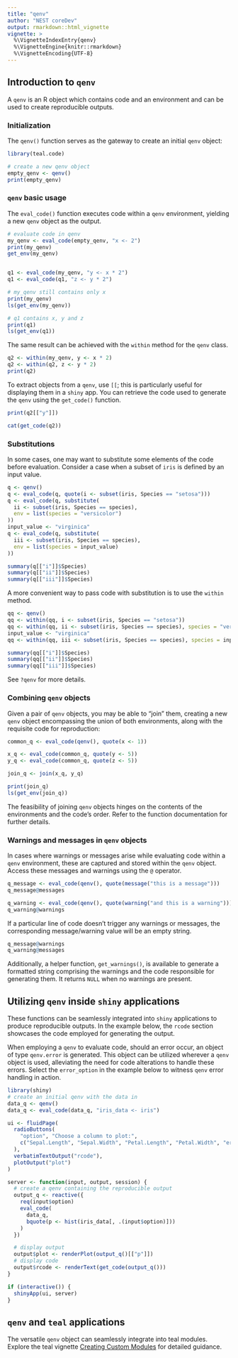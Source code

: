 ```yaml
---
title: "qenv"
author: "NEST coreDev"
output: rmarkdown::html_vignette
vignette: >
  %\VignetteIndexEntry{qenv}
  %\VignetteEngine{knitr::rmarkdown}
  %\VignetteEncoding{UTF-8}
---
```


## Introduction to `qenv`

A `qenv` is an R object which contains code and an environment and can be used to create reproducible outputs.

### Initialization

The `qenv()` function serves as the gateway to create an initial `qenv` object:

```r
library(teal.code)

# create a new qenv object
empty_qenv <- qenv()
print(empty_qenv)
```

### `qenv` basic usage

The `eval_code()` function executes code within a `qenv` environment, yielding a new `qenv` object as the output.

```r
# evaluate code in qenv
my_qenv <- eval_code(empty_qenv, "x <- 2")
print(my_qenv)
get_env(my_qenv)


q1 <- eval_code(my_qenv, "y <- x * 2")
q1 <- eval_code(q1, "z <- y * 2")

# my_qenv still contains only x
print(my_qenv)
ls(get_env(my_qenv))

# q1 contains x, y and z
print(q1)
ls(get_env(q1))
```

The same result can be achieved with the `within` method for the `qenv` class.
```r
q2 <- within(my_qenv, y <- x * 2)
q2 <- within(q2, z <- y * 2)
print(q2)
```




To extract objects from a `qenv`, use `[[`; this is particularly useful for displaying them in a `shiny` app. You can retrieve the code used to generate the `qenv` using the `get_code()` function.

```r
print(q2[["y"]])

cat(get_code(q2))
```

### Substitutions
In some cases, one may want to substitute some elements of the code before evaluation.
Consider a case when a subset of `iris` is defined by an input value.
```r
q <- qenv()
q <- eval_code(q, quote(i <- subset(iris, Species == "setosa")))
q <- eval_code(q, substitute(
  ii <- subset(iris, Species == species),
  env = list(species = "versicolor")
))
input_value <- "virginica"
q <- eval_code(q, substitute(
  iii <- subset(iris, Species == species),
  env = list(species = input_value)
))

summary(q[["i"]]$Species)
summary(q[["ii"]]$Species)
summary(q[["iii"]]$Species)
```

A more convenient way to pass code with substitution is to use the `within` method.
```r
qq <- qenv()
qq <- within(qq, i <- subset(iris, Species == "setosa"))
qq <- within(qq, ii <- subset(iris, Species == species), species = "versicolor")
input_value <- "virginica"
qq <- within(qq, iii <- subset(iris, Species == species), species = input_value)

summary(qq[["i"]]$Species)
summary(qq[["ii"]]$Species)
summary(qq[["iii"]]$Species)
```

See `?qenv` for more details.


### Combining `qenv` objects

Given a pair of `qenv` objects, you may be able to "join" them, creating a new `qenv` object encompassing the union of both environments, along with the requisite code for reproduction:

```r
common_q <- eval_code(qenv(), quote(x <- 1))

x_q <- eval_code(common_q, quote(y <- 5))
y_q <- eval_code(common_q, quote(z <- 5))

join_q <- join(x_q, y_q)

print(join_q)
ls(get_env(join_q))
```

The feasibility of joining `qenv` objects hinges on the contents of the environments and the code's order. Refer to the function documentation for further details.

### Warnings and messages in `qenv` objects

In cases where warnings or messages arise while evaluating code within a `qenv` environment, these are captured and stored within the `qenv` object. Access these messages and warnings using the `@` operator.

```r
q_message <- eval_code(qenv(), quote(message("this is a message")))
q_message@messages

q_warning <- eval_code(qenv(), quote(warning("and this is a warning")))
q_warning@warnings
```

If a particular line of code doesn't trigger any warnings or messages, the corresponding message/warning value will be an empty string.

```r
q_message@warnings
q_warning@messages
```

Additionally, a helper function, `get_warnings()`, is available to generate a formatted string comprising the warnings and the code responsible for generating them. It returns `NULL` when no warnings are present.

## Utilizing `qenv` inside `shiny` applications

These functions can be seamlessly integrated into `shiny` applications to produce reproducible outputs. In the example below, the `rcode` section showcases the code employed for generating the output.

When employing a `qenv` to evaluate code, should an error occur, an object of type `qenv.error` is generated. This object can be utilized wherever a `qenv` object is used, alleviating the need for code alterations to handle these errors. Select the `error_option` in the example below to witness `qenv` error handling in action.

```r
library(shiny)
# create an initial qenv with the data in
data_q <- qenv()
data_q <- eval_code(data_q, "iris_data <- iris")

ui <- fluidPage(
  radioButtons(
    "option", "Choose a column to plot:",
    c("Sepal.Length", "Sepal.Width", "Petal.Length", "Petal.Width", "error_option")
  ),
  verbatimTextOutput("rcode"),
  plotOutput("plot")
)

server <- function(input, output, session) {
  # create a qenv containing the reproducible output
  output_q <- reactive({
    req(input$option)
    eval_code(
      data_q,
      bquote(p <- hist(iris_data[, .(input$option)]))
    )
  })

  # display output
  output$plot <- renderPlot(output_q()[["p"]])
  # display code
  output$rcode <- renderText(get_code(output_q()))
}

if (interactive()) {
  shinyApp(ui, server)
}
```


## `qenv` and `teal` applications

The versatile `qenv` object can seamlessly integrate into teal modules. Explore the teal vignette [Creating Custom Modules](https://insightsengineering.github.io/teal/latest-tag/articles/creating-custom-modules.html) for detailed guidance.
